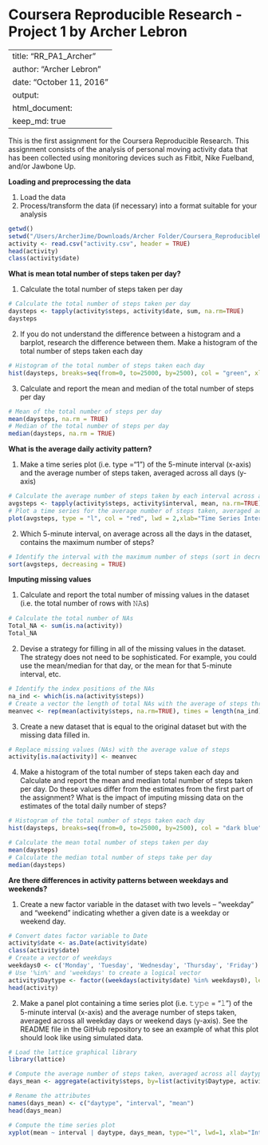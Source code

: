 Coursera Reproducible Research - Project 1 by Archer Lebron
===========================================================
---
title: "RR_PA1_Archer"
author: "Archer Lebron"
date: "October 11, 2016"
output: 
    html_document:
        keep_md: true
---
 
This is the first assignment for the Coursera Reproducible Research.  This assignment
consists of the analysis of personal moving activity data that has been collected using monitoring 
devices such as Fitbit, Nike Fuelband, and/or Jawbone Up.



**Loading and preprocessing the data**

1. Load the data
2. Process/transform the data (if necessary) into a format suitable for your analysis
``` r
getwd()
setwd("/Users/ArcherJime/Downloads/Archer Folder/Coursera_ReproducibleResearch")
activity <- read.csv("activity.csv", header = TRUE)
head(activity)
class(activity$date)
```


**What is mean total number of steps taken per day?**

1. Calculate the total number of steps taken per day
``` r
# Calculate the total number of steps taken per day
daysteps <- tapply(activity$steps, activity$date, sum, na.rm=TRUE)
daysteps
```

2. If you do not understand the difference between a histogram and a barplot, research the difference between them. Make a histogram of the total number of steps taken each day
``` r
# Histogram of the total number of steps taken each day
hist(daysteps, breaks=seq(from=0, to=25000, by=2500), col = "green", xlab="Total number of steps", ylim=c(0,20), main="Histogram of the total number of steps taken each day (NAs removed)")
```

3. Calculate and report the mean and median of the total number of steps per day
``` r
# Mean of the total number of steps per day
mean(daysteps, na.rm = TRUE)
# Median of the total number of steps per day
median(daysteps, na.rm = TRUE)
```


**What is the average daily activity pattern?**

1. Make a time series plot (i.e. type ="1") of the 5-minute interval (x-axis) and the average number of steps taken, averaged across all days (y-axis)
``` r
# Calculate the average number of steps taken by each interval across all days
avgsteps <- tapply(activity$steps, activity$interval, mean, na.rm=TRUE)
# Plot a time series for the average number of steps taken, averaged across all days
plot(avgsteps, type = "l", col = "red", lwd = 2,xlab="Time Series Intervals", ylab = "Average Steps", main = "Average Nubmer of Steps Taken Averaged Across All Days")
```

2. Which 5-minute interval, on average across all the days in the dataset, contains the maximum number of steps?
``` r
# Identify the interval with the maximum number of steps (sort in decreasing order)
sort(avgsteps, decreasing = TRUE)
```


**Imputing missing values**

1. Calculate and report the total number of missing values in the dataset (i.e. the total number of rows with 𝙽𝙰s)
``` r
# Calculate the total number of NAs
Total_NA <- sum(is.na(activity))
Total_NA
```

2. Devise a strategy for filling in all of the missing values in the dataset. The strategy does not need to be sophisticated. For example, you could use the mean/median for that day, or the mean for that 5-minute interval, etc.
``` r
# Identify the index positions of the NAs
na_ind <- which(is.na(activity$steps))
# Create a vector the length of total NAs with the average of steps throughout all the days
meanvec <- rep(mean(activity$steps, na.rm=TRUE), times = length(na_ind))
```

3. Create a new dataset that is equal to the original dataset but with the missing data filled in.
``` r
# Replace missing values (NAs) with the average value of steps 
activity[is.na(activity)] <- meanvec
```

4. Make a histogram of the total number of steps taken each day and Calculate and report the mean and median total number of steps taken per day. Do these values differ from the estimates from the first part of the assignment? What is the impact of imputing missing data on the estimates of the total daily number of steps?

``` r
# Histogram of the total number of steps taken each day
hist(daysteps, breaks=seq(from=0, to=25000, by=2500), col = "dark blue", xlab="Total number of steps", ylim=c(0,20), main="Histogram of the total number of steps taken each day (NAs removed)")

# Calculate the mean total number of steps taken per day
mean(daysteps)
# Calculate the median total number of steps take per day
median(daysteps)
```


**Are there differences in activity patterns between weekdays and weekends?**

1. Create a new factor variable in the dataset with two levels – “weekday” and “weekend” indicating whether a given date is a weekday or weekend day.
``` r
# Convert dates factor variable to Date 
activity$date <- as.Date(activity$date)
class(activity$date)
# Create a vector of weekdays
weekdays0 <- c('Monday', 'Tuesday', 'Wednesday', 'Thursday', 'Friday')
# Use '%in%' and 'weekdays' to create a logical vector
activity$Daytype <- factor((weekdays(activity$date) %in% weekdays0), levels=c(FALSE,TRUE), labels=c('weekend', 'weekday'))
head(activity)
```

2. Make a panel plot containing a time series plot (i.e. 𝚝𝚢𝚙𝚎 = "𝚕") of the 5-minute interval (x-axis) and the average number of steps taken, averaged across all weekday days or weekend days (y-axis). See the README file in the GitHub repository to see an example of what this plot should look like using simulated data.

``` r
# Load the lattice graphical library
library(lattice)

# Compute the average number of steps taken, averaged across all daytype variable
days_mean <- aggregate(activity$steps, by=list(activity$Daytype, activity$interval),mean)

# Rename the attributes
names(days_mean) <- c("daytype", "interval", "mean")
head(days_mean)

# Compute the time series plot
xyplot(mean ~ interval | daytype, days_mean, type="l", lwd=1, xlab="Interval", ylab="Average Number of Steps", layout=c(1,2))
```


